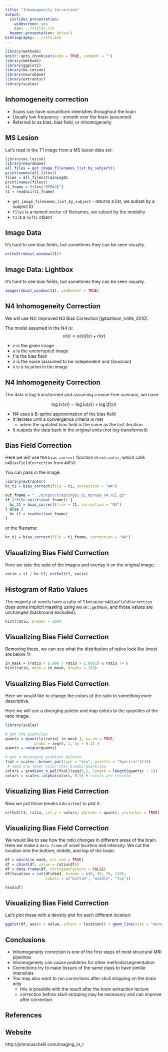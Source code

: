 ```yaml
---
title: "Inhomogeneity Correction"
output:
  ioslides_presentation:
    widescreen: yes
    css: ../styles.css
  beamer_presentation: default
bibliography: ../refs.bib
---
```


```r
library(methods)
knitr::opts_chunk$set(echo = TRUE, comment = "")
library(methods)
library(ggplot2)
library(ms.lesion)
library(neurobase)
library(extrantsr)
library(scales)
```

## Inhomogeneity correction

- Scans can have nonuniform intensities throughout the brain
- Usually low frequency - smooth over the brain (assumed)
- Referred to as bias, bias field, or inhomogeneity

## MS Lesion 

Let's read in the T1 image from a MS lesion data set:

```r
library(ms.lesion)
library(neurobase)
all_files = get_image_filenames_list_by_subject()
print(names(all_files))
files = all_files$training01
print(names(files))
t1_fname = files["MPRAGE"]
t1 = readnii(t1_fname)
```

- `get_image_filenames_list_by_subject` - returns a list, we subset by a subject ID
- `files` is a named vector of filenames, we subset by the modality
- `t1` is a `nifti` object

## Image Data

It's hard to see bias fields, but sometimes they can be seen visually.

```r
ortho2(robust_window(t1))
```

## Image Data: Lightbox

It's hard to see bias fields, but sometimes they can be seen visually.

```r
image(robust_window(t1), useRaster = TRUE)
```


## N4 Inhomogeneity Correction

We will use N4: Improved N3 Bias Correction [@tustison_n4itk_2010].  

The model assumed in the N4 is:
$$
v(x) = u(x)f(x) + n(x)
$$

- $v$ is the given image
- $u$ is the uncorrupted image
- $f$ is the bias field 
- $n$ is the noise (assumed to be independent and Gaussian)
- $x$ is a location in the image


## N4 Inhomogeneity Correction

The data is log-transformed and assuming a noise-free scenario, we have:

$$
\log(v(x)) = \log(u(x)) + \log( f(x) )
$$

- N4 uses a B-spline approximation of the bias field
- It iterates until a convergence criteria is met
    - when the updated bias field is the same as the last iteration
- It outputs the data back in the original units (not log-transformed)

## Bias Field Correction

Here we will use the `bias_correct` function in `extrantsr`, which calls `n4BiasFieldCorrection` from `ANTsR`.  

You can pass in the image:
```r
library(extrantsr)
bc_t1 = bias_correct(file = t1, correction = "N4")
```

```r
out_fname = "../output/training01_01_mprage_n4.nii.gz"
if (!file.exists(out_fname)) {
  bc_t1 = bias_correct(file = t1, correction = "N4")
} else {
  bc_t1 = readnii(out_fname)
}
```

or the filename:

```r
bc_t1 = bias_correct(file = t1_fname, correction = "N4")
```


## Visualizing Bias Field Correction

Here we take the ratio of the images and overlay it on the original image:

```r
ratio = t1 / bc_t1; ortho2(t1, ratio)
```


## Histogram of Ratio Values

The majority of voxels have a ratio of $1$ because `n4BiasFieldCorrection` does some implicit masking using `ANTsR::getMask`, and those values are unchanged (backround excluded).

```r
hist(ratio, breaks = 200)
```

<!-- ## Getting a Mask -->

<!-- If we wanted, we can get that mask using `oMask`: -->

<!-- ```{r ratio_hist_plot} -->
<!-- mask = oMask(t1) -->
<!-- ``` -->

## Visualizing Bias Field Correction

Removing these, we can see what the distribution of ratios look like (most are below 1):

```r
in_mask = (ratio < 0.999 | ratio > 1.0001) & ratio != 0
hist(ratio, mask = in_mask, breaks = 200)
```


## Visualizing Bias Field Correction

Here we would like to change the colors of the ratio to something more descriptive.

Here we will use a diverging palette and map colors to the quantiles of the ratio image:

```r
library(scales)

# get the quantiles
quants = quantile(ratio[ in_mask ], na.rm = TRUE,
             probs = seq(0, 1, by = 0.1) )
quants = unique(quants)

# get a diverging gradient palette
fcol = scales::brewer_pal(type = "div", palette = "Spectral")(10)
 # need one fewer color than breaks/quantiles
colors = gradient_n_pal(fcol)(seq(0,1, length = length(quants) - 1))
colors = scales::alpha(colors, 0.5) # colors are created
```

## Visualizing Bias Field Correction

Now we put those breaks into `ortho2` to plot it:

```r
ortho2(t1, ratio, col.y = colors, ybreaks = quants, ycolorbar = TRUE)
```



## Visualizing Bias Field Correction

We would like to see how the ratio changes in different areas of the brain.  Here we make a `data.frame` of voxel location and intensity.  We cut the location into the bottom, middle, and top of the brain:

```r
df = which(in_mask, arr.ind = TRUE)
df = cbind(df, value = ratio[df])
df = data.frame(df, stringsAsFactors = FALSE)
df$location = cut(df$dim3, breaks = c(0, 38, 76, 115),
                  labels = c("bottom", "middle", "top"))
```
```r
head(df)
```

## Visualizing Bias Field Correction

Let's plot these with a density plot for each different location:
```r
ggplot(df, aes(x = value, colour = location)) + geom_line(stat = "density")
```

## Conclusions

- Inhomogeneity correction is one of the first steps of most structural MRI pipelines
- Inhomogeneity can cause problems for other methods/segmentation
- Corrections try to make tissues of the same class to have similar intensities
- You may also want to run corrections after skull stripping on the brain only
    - this is possible with the result after the brain extraction lecture
    - correction before skull-stripping may be necessary and can improve after correction



## References


## Website

http://johnmuschelli.com/imaging_in_r
